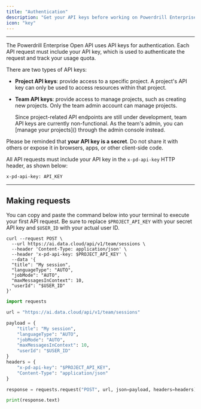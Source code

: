 ```yaml
---
title: "Authentication"
description: "Get your API keys before working on Powerdrill Enterprise"
icon: "key"
---
```


---

The Powerdrill Enterprise Open API uses API keys for authentication. Each API request must include your API key, which is used to authenticate the request and track your usage quota.

There are two types of API keys:

- **Project API keys**: provide access to a specific project. A project's API key can only be used to access resources within that project.

- **Team API keys**: provide access to manage projects, such as creating new projects. Only the team admin account can manage projects.

    <Tip>
     Since project-related API endpoints are still under development, team API keys are currently non-functional. As the team's admin, you can [manage your projects]() through the admin console instead.
    </Tip>

Please be reminded that **your API key is a secret**. Do not share it with others or expose it in browsers, apps, or other client-side code.

All API requests must include your API key in the `x-pd-api-key` HTTP header, as shown below:

```shell
x-pd-api-key: API_KEY
```



---

## Making requests

You can copy and paste the command below into your terminal to execute your first API request. Be sure to replace `$PROJECT_API_KEY` with your secret API key and `$USER_ID` with your actual user ID.


<CodeGroup>

```curl cURL
curl --request POST \
  --url https://ai.data.cloud/api/v1/team/sessions \
  --header 'Content-Type: application/json' \
  --header 'x-pd-api-key: $PROJECT_API_KEY' \
  --data '{
  "title": "My session",
  "languageType": "AUTO",
  "jobMode": "AUTO",
  "maxMessagesInContext": 10,
  "userId": "$USER_ID"
}'
```

```python Python
import requests

url = "https://ai.data.cloud/api/v1/team/sessions"

payload = {
    "title": "My session",
    "languageType": "AUTO",
    "jobMode": "AUTO",
    "maxMessagesInContext": 10,
    "userId": "$USER_ID"
}
headers = {
    "x-pd-api-key": "$PROJECT_API_KEY",
    "Content-Type": "application/json"
}

response = requests.request("POST", url, json=payload, headers=headers)

print(response.text)
```

</CodeGroup>




